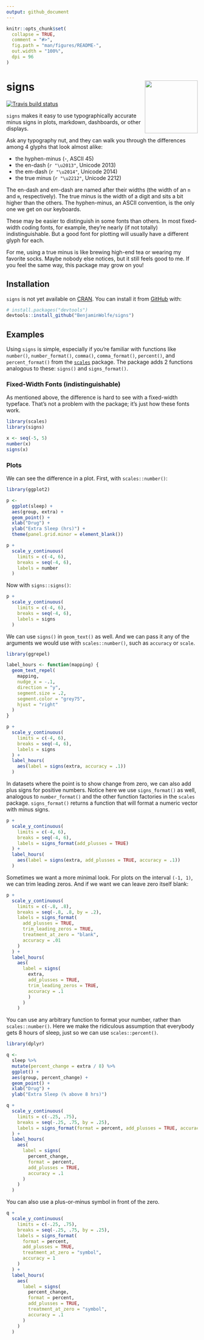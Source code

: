 ```yaml
---
output: github_document
---
```


<!-- README.md is generated from README.Rmd. Please edit that file -->

```r
knitr::opts_chunk$set(
  collapse = TRUE,
  comment = "#>",
  fig.path = "man/figures/README-",
  out.width = "100%",
  dpi = 96
)
```

# signs <a href='https://benjaminwolfe.github.io/signs/'><img src='man/figures/logo.png' align="right" height="139" /></a>

<!-- badges: start -->
[![Travis build status](https://travis-ci.org/BenjaminWolfe/signs.svg?branch=master)](https://travis-ci.org/BenjaminWolfe/signs)
<!-- badges: end -->

`signs` makes it easy to use typographically accurate minus signs
in plots, markdown, dashboards, or other displays.

Ask any typography nut, and they can walk you through the differences
among 4 glyphs that look almost alike:

* the hyphen-minus (-, ASCII 45)
* the en-dash (`r "\u2013"`, Unicode 2013)
* the em-dash (`r "\u2014"`, Unicode 2014)
* the true minus (`r "\u2212"`, Unicode 2212)

The en-dash and em-dash are named after their widths
(the width of an `n` and `m`, respectively).
The true minus is the width of a digit and sits a bit higher than the others.
The hyphen-minus, an ASCII convention, is the only one we get on our keyboards.

These may be easier to distinguish in some fonts than others.
In most fixed-width coding fonts, for example,
they're nearly (if not totally) indistinguishable.
But a good font for plotting will usually have a different glyph for each.

For me, using a true minus is like brewing high-end tea
or wearing my favorite socks.
Maybe nobody else notices, but it still feels good to me.
If you feel the same way, this package may grow on you!

## Installation

`signs` is not yet available on [CRAN](https://CRAN.R-project.org).
You can install it from [GitHub](https://github.com/BenjaminWolfe/signs) with:

``` r
# install.packages("devtools")
devtools::install_github("BenjaminWolfe/signs")
```

## Examples

Using `signs` is simple, especially if you're familiar
with functions like `number()`, `number_format()`,
`comma()`, `comma_format()`, `percent()`, and `percent_format()`
from the [`scales`](https://scales.r-lib.org/reference/number_format.html)
package.
The package adds 2 functions analogous to these: `signs()` and `signs_format()`.

### Fixed-Width Fonts (indistinguishable)

As mentioned above, the difference is hard to see with a fixed-width typeface.
That's not a problem with the package; it's just how these fonts work.

```r
library(scales)
library(signs)

x <- seq(-5, 5)
number(x)
signs(x)
```

### Plots

We can see the difference in a plot.
First, with `scales::number()`:

```r
library(ggplot2)

p <- 
  ggplot(sleep) +
  aes(group, extra) +
  geom_point() +
  xlab("Drug") +
  ylab("Extra Sleep (hrs)") +
  theme(panel.grid.minor = element_blank())

p +
  scale_y_continuous(
    limits = c(-4, 6),
    breaks = seq(-4, 6),
    labels = number
  )
```

Now with `signs::signs()`:

```r
p +
  scale_y_continuous(
    limits = c(-4, 6),
    breaks = seq(-4, 6),
    labels = signs
  )
```

We can use `signs()` in `geom_text()` as well.
And we can pass it any of the arguments we would use with `scales::number()`,
such as `accuracy` or `scale`.

```r
library(ggrepel)

label_hours <- function(mapping) {
  geom_text_repel(
    mapping,
    nudge_x = -.1,
    direction = "y",
    segment.size = .2,
    segment.color = "grey75",
    hjust = "right"
  )
}

p +
  scale_y_continuous(
    limits = c(-4, 6),
    breaks = seq(-4, 6),
    labels = signs
  ) +
  label_hours(
    aes(label = signs(extra, accuracy = .1))
  )
```

In datasets where the point is to show change from zero,
we can also add plus signs for positive numbers.
Notice here we use `signs_format()` as well,
analogous to `number_format()`
and the other function factories in the `scales` package.
`signs_format()` returns a function that will format a numeric vector
with minus signs.

```r
p +
  scale_y_continuous(
    limits = c(-4, 6),
    breaks = seq(-4, 6),
    labels = signs_format(add_plusses = TRUE)
  ) +
  label_hours(
    aes(label = signs(extra, add_plusses = TRUE, accuracy = .1))
  )
```

Sometimes we want a more minimal look.
For plots on the interval `(-1, 1)`, we can trim leading zeros.
And if we want we can leave zero itself blank:

```r
p +
  scale_y_continuous(
    limits = c(-.8, .8),
    breaks = seq(-.8, .8, by = .2),
    labels = signs_format(
      add_plusses = TRUE,
      trim_leading_zeros = TRUE,
      treatment_at_zero = "blank",
      accuracy = .01
    )
  ) +
  label_hours(
    aes(
      label = signs(
        extra,
        add_plusses = TRUE,
        trim_leading_zeros = TRUE,
        accuracy = .1
        )
      )
    )
```

You can use any arbitrary function to format your number,
rather than `scales::number()`.
Here we make the ridiculous assumption that everybody gets 8 hours of sleep,
just so we can use `scales::percent()`.

```r
library(dplyr)

q <- 
  sleep %>% 
  mutate(percent_change = extra / 8) %>% 
  ggplot() +
  aes(group, percent_change) +
  geom_point() +
  xlab("Drug") +
  ylab("Extra Sleep (% above 8 hrs)")

q +
  scale_y_continuous(
    limits = c(-.25, .75),
    breaks = seq(-.25, .75, by = .25),
    labels = signs_format(format = percent, add_plusses = TRUE, accuracy = 1)
  ) +
  label_hours(
    aes(
      label = signs(
        percent_change,
        format = percent,
        add_plusses = TRUE,
        accuracy = .1
      )
    )
  )
```

You can also use a plus-or-minus symbol in front of the zero.

```r
q +
  scale_y_continuous(
    limits = c(-.25, .75),
    breaks = seq(-.25, .75, by = .25),
    labels = signs_format(
      format = percent,
      add_plusses = TRUE,
      treatment_at_zero = "symbol",
      accuracy = 1
    )
  ) +
  label_hours(
    aes(
      label = signs(
        percent_change,
        format = percent,
        add_plusses = TRUE,
        treatment_at_zero = "symbol",
        accuracy = .1
      )
    )
  )
```
